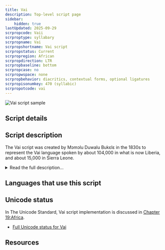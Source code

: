 ```yaml
---
title: Vai
description: Top-level script page
sidebar:
    hidden: true
lastUpdated: 2025-09-29
scrpropcode: Vaii
scrproptype: syllabary
scrpropname: Vai
scrpropshortname: Vai script
scrpropstatus: Current
scrpropregion: African
scrpropdirection: LTR
scrpropbaseline: bottom
scrpropcase: no
scrpropwspace: none
scrpropbehavior: diacritics, contextual forms, optional ligatures
scrpropisonumkey: 470 (syllabic)
scrpropotcode: vai
---
```



![Vai script sample](../images/vaii-sample.png "From the Universal Declaration of Human Rights in Vai.")

## Script details

<ScriptDetails />

## Script description

The Vai script was created by Mɔmɔlu Duwalu Bukɛlɛ in the 1830s to represent the Vai language spoken by about 104,000 in what is now Liberia, and about 15,000 in Sierra Leone.

<details>
<summary>Read the full description...</summary>Tradition states that, while Bukɛlɛ was working as a messenger on a Portuguese ship, he became curious about the written messages he carried, which enabled the recipients to understand the captain's wishes without hearing his spoken words. When he returned home, he had a dream in which a tall white man revealed a number of symbols which could be used to write the Vai language. Upon waking, he wrote these symbols down.

An alternative theory proposes that the Vai syllabary was influenced by the Cherokee syllabary, to which it bears remarkable similarities. After the creation of the Cherokee syllabary in the early 1800s a number of Cherokee emigrated to West Africa. One particular Cherokee man, Austin Curtis, married into an influential family and became a chief himself. It is proposed that he might have contributed to the creation of the Vai script and influenced its form.

In the 1960s Momolu Massaquoi at the University of Liberia proposed further minor modifications to some characters, to enable every legitimate syllable to be represented, and, largely as a result of his efforts and those of August Klingenheben, in 1962 the script was standardised.

The script comprises 212 symbols, with every syllable in use being represented by a unique character. Forty or fifty of these characters are in much wider use than the others; many literates in fact find fifty characters adequate for their purposes. Although some glyphs representing a common place of articulation are related, there is no referable derivation of form or predictable application of diacritics. Tone is not represented, although Vai is a tonal language.

The script is a moraic syllabary. That is to say, rather then each symbol expressing one syllable, each symbol expresses one mora. The spoken language adheres to a strict (C)V(N) pattern, and the script reflects this. CV syllables containing a short vowel are monomoraic and written with a single character, and those containing a long vowel or diphthong are bimoraic and written with two characters. Closed CVN syllables are also bimoraic and written with two characters, as the nasal itself constitutes a mora. It should be mentioned that there is some variation in the way long vowels and diphthongs are syllabified, and therefore written/spelled.

Vai is written from left to right, but it is suggested that at one time it was also written from right to left or vertically from top to bottom. Vai-style numerals were proposed in the 1920s, but these were not popular and have never been widely attested. The 1962 Standard used a system of Vai punctuation, which is still used, but in combination with Latin punctuation according to personal preference. Older texts also attest to a set of logograms, although only two of these are still in use. Texts are currently published with breaks between words.

Bukɛlɛ established schools throughout the Vai-speaking region to propagate his script, and literacy became widespread; by 1899 most of the Vai were said to be literate. During the C20th a lengthy manuscript was published, detailing clan histories, Biblical and Qur'anic translations, and folktales. There continues to be a market for Vai literature; The Institute for Liberian Languages publishes in the script. It is also widely used in commerce, as well as for newspapers, tombstones and in traditional rituals.
</details>

## Languages that use this script

<WsList script='Vaii' wsMax='5' />

## Unicode status

In The Unicode Standard, Vai script implementation is discussed in [Chapter 19:Africa](https://www.unicode.org/versions/latest/core-spec/chapter-19/#G18604).

- [Full Unicode status for Vai](/scrlang/unicode/vaii-unicode)



## Resources

<ScriptResources detailSummary='seemore' />

